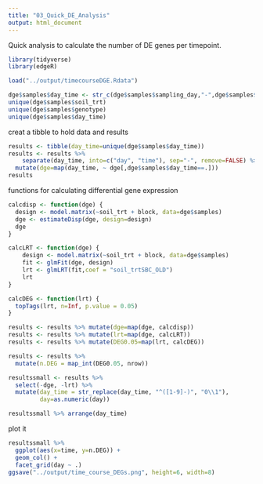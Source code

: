 ```yaml
---
title: "03_Quick_DE_Analysis"
output: html_document
---
```


Quick analysis to calculate the number of DE genes per timepoint.

```r
library(tidyverse)
library(edgeR)
```


```r
load("../output/timecourseDGE.Rdata")
```

```r
dge$samples$day_time <- str_c(dge$samples$sampling_day,"-",dge$samples$sampling_time)
unique(dge$samples$soil_trt)
unique(dge$samples$genotype)
unique(dge$samples$day_time)
```

creat a tibble to hold data and results
```r
results <- tibble(day_time=unique(dge$samples$day_time))
results <- results %>%
    separate(day_time, into=c("day", "time"), sep="-", remove=FALSE) %>%
  mutate(dge=map(day_time, ~ dge[,dge$samples$day_time==.]))
results
```

functions for calculating differential gene expression
```r
calcdisp <- function(dge) {
  design <- model.matrix(~soil_trt + block, data=dge$samples)
  dge <- estimateDisp(dge, design=design)
  dge
}

calcLRT <- function(dge) {
    design <- model.matrix(~soil_trt + block, data=dge$samples)
    fit <- glmFit(dge, design)
    lrt <- glmLRT(fit,coef = "soil_trtSBC_OLD")
    lrt
}

calcDEG <- function(lrt) {
  topTags(lrt, n=Inf, p.value = 0.05)
}
```

```r
results <- results %>% mutate(dge=map(dge, calcdisp))
results <- results %>% mutate(lrt=map(dge, calcLRT))
results <- results %>% mutate(DEG0.05=map(lrt, calcDEG))
```

```r
results <- results %>%
  mutate(n.DEG = map_int(DEG0.05, nrow))
```

```r
resultssmall <- results %>%
  select(-dge, -lrt) %>%
  mutate(day_time = str_replace(day_time, "^([1-9]-)", "0\\1"),
         day=as.numeric(day))

resultssmall %>% arrange(day_time)
```
plot it
```r
resultssmall %>%
  ggplot(aes(x=time, y=n.DEG)) +
  geom_col() +
  facet_grid(day ~ .)
ggsave("../output/time_course_DEGs.png", height=6, width=8)
```


